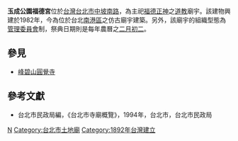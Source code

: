 {{Coord|25.0418289|121.585864|source:GoogleMaps|display=title}}
'''玉成公園福德宮'''位於[[台灣|台灣]][[台北市|台北市]][[中坡南路|中坡南路]]，為主祀[[福德正神|福德正神]]之[[道教|道教]]廟宇。該建物興建於1982年，今為位於台北[[南港區|南港區]]之仿古廟宇建築。另外，該廟宇的組織型態為[[管理委員會|管理委員會]]制，祭典日期則是每年農曆之[[二月初二|二月初二]]。
==參見==
*[[峰碧山圓覺寺|峰碧山圓覺寺]]
==參考文獻==
*台北市民政局編，《台北市寺廟概覽》，1994年，台北市，台北市民政局

[[Category:南港區廟宇|N]]
[[Category:台北市土地廟|Category:台北市土地廟]]
[[Category:1892年台灣建立|Category:1892年台灣建立]]